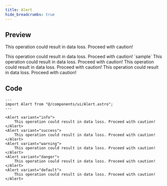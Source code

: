 ```yaml
---
title: Alert
hide_breadcrumbs: true
---
```



## Preview

<div class="flex flex-col gap-2">
<Alert variant="info">
    <p class="text-accent-red!">
    This operation could result in data loss. Proceed with caution!
    </p>
</Alert>
<Alert variant="success">
    This operation could result in data loss. Proceed with caution! `sample`
</Alert>
<Alert variant="warning">
    This operation could result in data loss. Proceed with caution!
</Alert>
<Alert variant="danger">
    This operation could result in data loss. Proceed with caution!
</Alert>
<Alert variant="default">
    This operation could result in data loss. Proceed with caution!
</Alert>
</div>

## Code

```astro
---
import Alert from "@/components/ui/Alert.astro";
---

<Alert variant="info">
    This operation could result in data loss. Proceed with caution!
</Alert>
<Alert variant="success">
    This operation could result in data loss. Proceed with caution!
</Alert>
<Alert variant="warning">
    This operation could result in data loss. Proceed with caution!
</Alert>
<Alert variant="danger">
    This operation could result in data loss. Proceed with caution!
</Alert>
<Alert variant="default">
    This operation could result in data loss. Proceed with caution!
</Alert>
```
